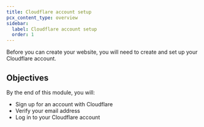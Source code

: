 ```yaml
---
title: Cloudflare account setup
pcx_content_type: overview
sidebar:
  label: Cloudflare account setup
  order: 1
---
```


Before you can create your website, you will need to create and set up your Cloudflare account.

## Objectives

By the end of this module, you will:

- Sign up for an account with Cloudflare
- Verify your email address
- Log in to your Cloudflare account
